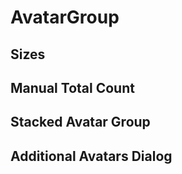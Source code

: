 

<Meta title="Display/AvatarGroup" component={AvatarGroup} />

# AvatarGroup

<Description component={AvatarGroup} />
<ArgsTable of={AvatarGroup} />

## Sizes

<Canvas withToolbar>
  <Story name="Sizes" story={stories.Sizes} />
</Canvas>

## Manual Total Count

<Canvas withToolbar>
  <Story name="Manual Total Count" story={stories.ManualTotal} />
</Canvas>

## Stacked Avatar Group

<Canvas withToolbar>
  <Story name="StackedAvatarGroup" story={stories.StackedAvatarGroup} />
</Canvas>

## Additional Avatars Dialog

<Canvas withToolbar>
  <Story name="AdditionalAvatarsDialog" story={stories.AdditionalAvatarsDialog} />
</Canvas>
